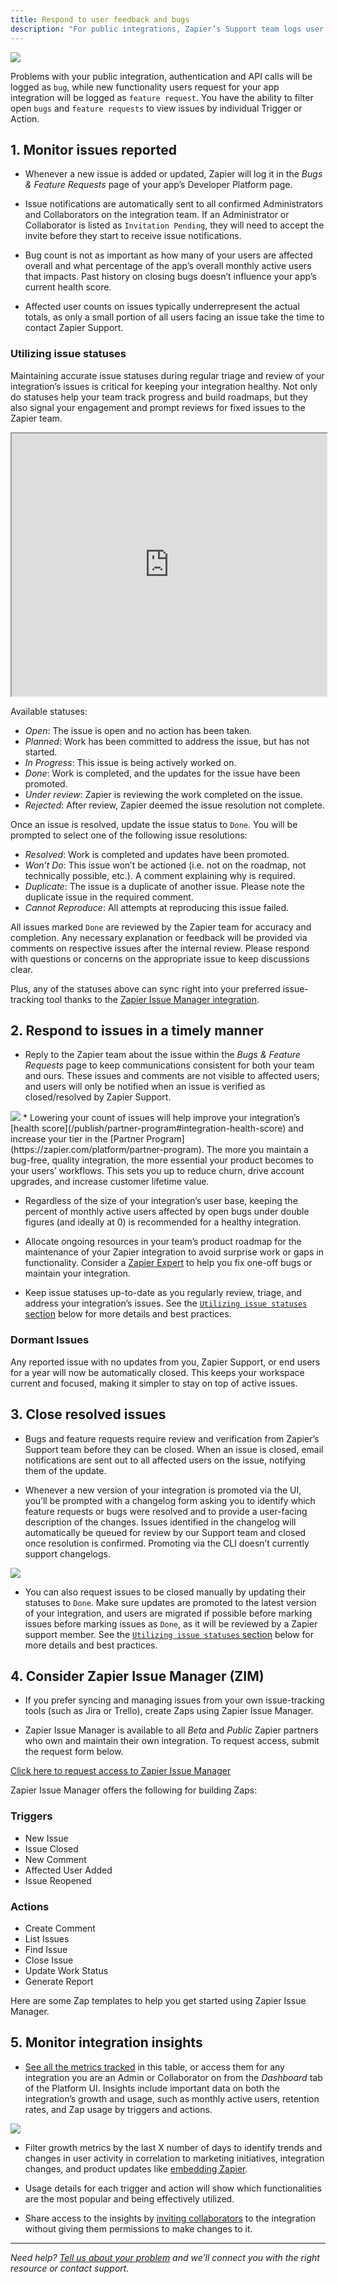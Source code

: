 ```yaml
---
title: Respond to user feedback and bugs
description: "For public integrations, Zapier’s Support team logs user requests and reported problems in Zapier’s issue tracker, that your team can see from the _Bug & Feature Requests_ page in the Manage section."
---
```

<Frame>
  <img src="/images/b986eef73a1558ee3e121cf5d985339a.png"/>
</Frame>

Problems with your public integration, authentication and API calls will be logged as `bug`, while new functionality users request for your app integration will be logged as `feature request`. You have the ability to filter open `bugs` and `feature requests` to view issues by individual Trigger or Action.

## 1\. Monitor issues reported

*   Whenever a new issue is added or updated, Zapier will log it in the _Bugs & Feature Requests_ page of your app’s Developer Platform page.

*   Issue notifications are automatically sent to all confirmed Administrators and Collaborators on the integration team. If an Administrator or Collaborator is listed as `Invitation Pending`, they will need to accept the invite before they start to receive issue notifications.

*   Bug count is not as important as how many of your users are affected overall and what percentage of the app’s overall monthly active users that impacts. Past history on closing bugs doesn’t influence your app’s current health score.

*   Affected user counts on issues typically underrepresent the actual totals, as only a small portion of all users facing an issue take the time to contact Zapier Support.


### Utilizing issue statuses

Maintaining accurate issue statuses during regular triage and review of your integration’s issues is critical for keeping your integration healthy. Not only do statuses help your team track progress and build roadmaps, but they also signal your engagement and prompt reviews for fixed issues to the Zapier team.
<Frame caption='Click on "Enter Fullscreen" for a better demo experience.'>
  <iframe
  src="https://on.driveway.app/guides/zEVVdGE/embed"
  width="100%"
  height="420px"
></iframe>
</Frame>

Available statuses:

*   _Open_: The issue is open and no action has been taken.
*   _Planned_: Work has been committed to address the issue, but has not started.
*   _In Progress_: This issue is being actively worked on.
*   _Done_: Work is completed, and the updates for the issue have been promoted.
*   _Under review_: Zapier is reviewing the work completed on the issue.
*   _Rejected_: After review, Zapier deemed the issue resolution not complete.

Once an issue is resolved, update the issue status to `Done`. You will be prompted to select one of the following issue resolutions:

*   _Resolved_: Work is completed and updates have been promoted.
*   _Won’t Do_: This issue won’t be actioned (i.e. not on the roadmap, not technically possible, etc.). A comment explaining why is required.
*   _Duplicate_: The issue is a duplicate of another issue. Please note the duplicate issue in the required comment.
*   _Cannot Reproduce_: All attempts at reproducing this issue failed.

All issues marked `Done` are reviewed by the Zapier team for accuracy and completion. Any necessary explanation or feedback will be provided via comments on respective issues after the internal review. Please respond with questions or concerns on the appropriate issue to keep discussions clear.

Plus, any of the statuses above can sync right into your preferred issue-tracking tool thanks to the [Zapier Issue Manager integration](/manage/user-feedback#4-consider-zapier-issue-manager-zim).

## 2\. Respond to issues in a timely manner

*   Reply to the Zapier team about the issue within the _Bugs & Feature Requests_ page to keep communications consistent for both your team and ours. These issues and comments are not visible to affected users; and users will only be notified when an issue is verified as closed/resolved by Zapier Support.
<Frame>
  <img src="/images/2f7af76046895c4b4f053a1b1ce9781d.png"/>
</Frame>
*   Lowering your count of issues will help improve your integration’s [health score](/publish/partner-program#integration-health-score) and increase your tier in the [Partner Program](https://zapier.com/platform/partner-program). The more you maintain a bug-free, quality integration, the more essential your product becomes to your users’ workflows. This sets you up to reduce churn, drive account upgrades, and increase customer lifetime value.

*   Regardless of the size of your integration’s user base, keeping the percent of monthly active users affected by open bugs under double figures (and ideally at 0) is recommended for a healthy integration.

*   Allocate ongoing resources in your team’s product roadmap for the maintenance of your Zapier integration to avoid surprise work or gaps in functionality. Consider a [Zapier Expert](https://zapier.com/experts/matchmaking) to help you fix one-off bugs or maintain your integration.

*   Keep issue statuses up-to-date as you regularly review, triage, and address your integration’s issues. See the [`Utilizing issue statuses` section](/manage/user-feedback#utilizing-issue-statuses) below for more details and best practices.


### Dormant Issues

Any reported issue with no updates from you, Zapier Support, or end users for a year will now be automatically closed. This keeps your workspace current and focused, making it simpler to stay on top of active issues.

## 3\. Close resolved issues

*   Bugs and feature requests require review and verification from Zapier’s Support team before they can be closed. When an issue is closed, email notifications are sent out to all affected users on the issue, notifying them of the update.

*   Whenever a new version of your integration is promoted via the UI, you’ll be prompted with a changelog form asking you to identify which feature requests or bugs were resolved and to provide a user-facing description of the changes. Issues identified in the changelog will automatically be queued for review by our Support team and closed once resolution is confirmed. Promoting via the CLI doesn’t currently support changelogs.

<Frame>
  <img src="/images/8afba17ecfb25faf6b87597e2cd54387.png"/>
</Frame>

*   You can also request issues to be closed manually by updating their statuses to `Done`. Make sure updates are promoted to the latest version of your integration, and users are migrated if possible before marking issues before marking issues as `Done`, as it will be reviewed by a Zapier support member. See the [`Utilizing issue statuses` section](/manage/user-feedback#utilizing-issue-statuses) below for more details and best practices.

## 4\. Consider Zapier Issue Manager (ZIM)

*   If you prefer syncing and managing issues from your own issue-tracking tools (such as Jira or Trello), create Zaps using Zapier Issue Manager.

*   Zapier Issue Manager is available to all _Beta_ and _Public_ Zapier partners who own and maintain their own integration. To request access, submit the request form below.


[Click here to request access to Zapier Issue Manager](https://zim.zapier.app/request)

Zapier Issue Manager offers the following for building Zaps:

### Triggers

*   New Issue
*   Issue Closed
*   New Comment
*   Affected User Added
*   Issue Reopened

### Actions

*   Create Comment
*   List Issues
*   Find Issue
*   Close Issue
*   Update Work Status
*   Generate Report

Here are some Zap templates to help you get started using Zapier Issue Manager.

## 5\. Monitor integration insights

*   [See all the metrics tracked](/manage/integration-insights) in this table, or access them for any integration you are an Admin or Collaborator on from the _Dashboard_ tab of the Platform UI. Insights include important data on both the integration’s growth and usage, such as monthly active users, retention rates, and Zap usage by triggers and actions.
<Frame>
  <img src="/images/d7a53ee12f8fb94a44edbc0f8e3195ea.png"/>
</Frame>

*   Filter growth metrics by the last X number of days to identify trends and changes in user activity in correlation to marketing initiatives, integration changes, and product updates like [embedding Zapier](https://platform.zapier.com/embed/full-zapier-experience).

*   Usage details for each trigger and action will show which functionalities are the most popular and being effectively utilized.

*   Share access to the insights by [inviting collaborators](/manage/add-team) to the integration without giving them permissions to make changes to it.

- - -

_Need help? [Tell us about your problem](https://developer.zapier.com/contact) and we’ll connect you with the right resource or contact support._

